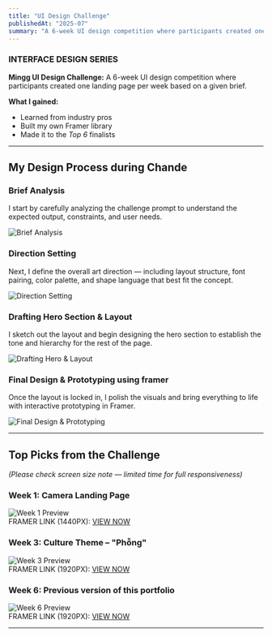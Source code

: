```yaml
---
title: "UI Design Challenge"
publishedAt: "2025-07"
summary: "A 6-week UI design competition where participants created one landing page per week based on a given brief."
---
```


### INTERFACE DESIGN SERIES

**Mingg UI Design Challenge:** A 6-week UI design competition where participants created one landing page per week based on a given brief.

**What I gained:**
- Learned from industry pros
- Built my own Framer library
- Made it to the *Top 6* finalists

---

## My Design Process during Chande

### Brief Analysis
I start by carefully analyzing the challenge prompt to understand the expected output, constraints, and user needs.  

![Brief Analysis](https://res.cloudinary.com/dqtfjvkok/image/upload/v1758356379/%C4%91%E1%BB%81_b%C3%A0i_lxolwv.png)

### Direction Setting
Next, I define the overall art direction — including layout structure, font pairing, color palette, and shape language that best fit the concept.  

![Direction Setting](https://res.cloudinary.com/dqtfjvkok/image/upload/v1758356378/298bd9ed-f325-48c0-aaf8-e76058112339_o7fhaf.png)

### Drafting Hero Section & Layout
I sketch out the layout and begin designing the hero section to establish the tone and hierarchy for the rest of the page.  

![Drafting Hero & Layout](https://res.cloudinary.com/dqtfjvkok/image/upload/v1758356379/DRAFTTT_wwrvbt.png)

### Final Design & Prototyping using framer
Once the layout is locked in, I polish the visuals and bring everything to life with interactive prototyping in Framer.  

![Final Design & Prototyping](https://res.cloudinary.com/dqtfjvkok/image/upload/v1758356409/web-portfolio-mockup_100_ctnnzl.png)

---

## Top Picks from the Challenge

*(Please check screen size note — limited time for full responsiveness)*

### Week 1: Camera Landing Page  
![Week 1 Preview](https://res.cloudinary.com/dqtfjvkok/image/upload/v1758357035/1IEUZ7Fhxsal69TkPP3bhjHfljw_e3c6vh.avif)  
FRAMER LINK (1440PX): [VIEW NOW](https://lomomatic-110-camera.framer.website)

### Week 3: Culture Theme – "Phỗng"  
![Week 3 Preview](https://res.cloudinary.com/dqtfjvkok/image/upload/v1758357034/lQmZQzSQd5utD8yFPXQpABes44_wse6b2.webp)  
FRAMER LINK (1920PX): [VIEW NOW](https://phong-dat.framer.website)

### Week 6: Previous version of this portfolio  
![Week 6 Preview](https://res.cloudinary.com/dqtfjvkok/image/upload/v1758357034/KYrmwAQJkJwCYdd5x620BTxlGgo_p08hi9.webp)  
FRAMER LINK (1920PX): [VIEW NOW](https://thuy-portfolio.framer.website)

---